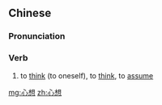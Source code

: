 ==Chinese==
{{zh-forms}}

===Pronunciation===
{{zh-pron
|m=xīnxiǎng
|c=sam1 soeng2
|h=pfs=sîm-sióng
|cat=v
}}

===Verb===
{{zh-verb}}

# to [[think]] (to oneself), to [[think]], to [[assume]]

[[mg:心想]]
[[zh:心想]]